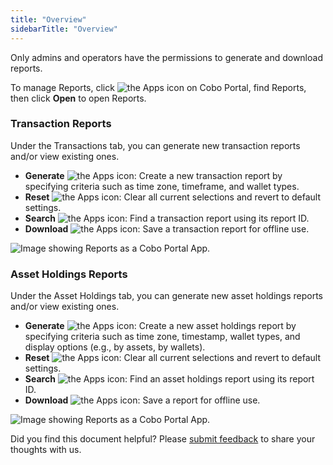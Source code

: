```yaml
---
title: "Overview"
sidebarTitle: "Overview"
---
```


Only admins and operators have the permissions to generate and download reports.

To manage Reports, click <img src="/en/images/portal-apps/reports/apps.svg" className="icon" alt="the Apps icon"/> on Cobo Portal, find Reports, then click **Open** to open Reports.

### Transaction Reports

Under the Transactions tab, you can generate new transaction reports and/or view existing ones.

- **Generate** <img src="/en/images/portal-apps/reports/generate.svg" className="icon" alt="the Apps icon"/>: Create a new transaction report by specifying criteria such as time zone, timeframe, and wallet types.
- **Reset** <img src="/en/images/portal-apps/reports/reset.svg" className="icon" alt="the Apps icon"/>: Clear all current selections and revert to default settings.
- **Search** <img src="/en/images/portal-apps/reports/search.svg" className="icon" alt="the Apps icon"/>: Find a transaction report using its report ID.
- **Download** <img src="/en/images/portal-apps/reports/download.svg" className="icon" alt="the Apps icon"/>: Save a transaction report for offline use.

<img src="/en/images/portal-apps/reports/1.png" className="full_screen" alt="Image showing Reports as a Cobo Portal App."/>

### Asset Holdings Reports

Under the Asset Holdings tab, you can generate new asset holdings reports and/or view existing ones.

- **Generate** <img src="/en/images/portal-apps/reports/generate.svg" className="icon" alt="the Apps icon"/>: Create a new asset holdings report by specifying criteria such as time zone, timestamp, wallet types, and display options (e.g., by assets, by wallets).
- **Reset** <img src="/en/images/portal-apps/reports/reset.svg" className="icon" alt="the Apps icon"/>: Clear all current selections and revert to default settings.
- **Search** <img src="/en/images/portal-apps/reports/search.svg" className="icon" alt="the Apps icon"/>: Find an asset holdings report using its report ID.
- **Download** <img src="/en/images/portal-apps/reports/download.svg" className="icon" alt="the Apps icon"/>: Save a report for offline use.

<img src="/en/images/portal-apps/reports/2.png" className="full_screen" alt="Image showing Reports as a Cobo Portal App."/>

<Tip>Did you find this document helpful? Please [submit feedback](https://forms.zohopublic.com/cobo/form/DocumentFeedbackForm/formperma/QvLOhxJv1_JMsJ-1dleZ8Itb_7rzN-LtgvsDdxosoVI?referrername=manuals) to share your thoughts with us.</Tip>